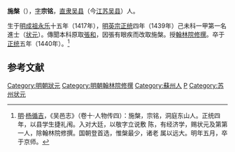 '''施槃'''（{{bd|1417年||1440年|catIdx=S施}}），[[表字|字]]'''宗铭'''，[[南直隸|直隶]][[吴县|吴县]]（今[[江苏|江苏]][[吴县|吴县]]）人。

生于[[明成祖|明成祖]][[永乐|永乐]]十五年（1417年），[[明英宗|明英宗]][[正统_(年号)|正统]]四年（1439年）己未科一甲第一名進士（[[状元|状元]]）。傳聞本科原取[[張和|張和]]，因張有眼疾而改取施槃。授[[翰林院|翰林院]][[修撰|修撰]]。卒于[[正统_(年号)|正统]]五年（1440年）。<ref>[[明|明]]·[[杨循吉|杨循吉]]，《吴邑志》（卷十·人物传四）：施槃，宗铭，洞庭东山人。正统四年，以县学生捷礼闱。入对大廷，以敬字立说敷 陈，有经济学，赐状元及第第一人，除翰林院修撰。国朝登首选，惟槃最少，诸老 属以远大。明年五月，卒于京师。</ref>

==参考文献==
{{reflist}}
{{明朝人物小作品}}
{{正統四年己未科殿試金榜}}
{{DEFAULTSORT:Shi施}}
[[Category:明朝狀元|Category:明朝狀元]]
[[Category:明朝翰林院修撰|Category:明朝翰林院修撰]]
[[Category:蘇州人|Category:蘇州人]]
[[Category:施姓|P]]
[[Category:苏州状元|Category:苏州状元]]